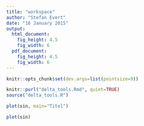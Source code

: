 ```yaml
---
title: "workspace"
author: "Stefan Evert"
date: "16 January 2015"
output:
  html_document:
    fig_height: 4.5
    fig_width: 6
  pdf_document:
    fig_height: 4.5
    fig_width: 6
---
```


```r
knitr::opts_chunk$set(dev.args=list(pointsize=9))
```

```r
knitr::purl("delta_tools.Rmd", quiet=TRUE)
source("delta_tools.R")
```


```r
plot(sin, main="Titel")
```

```r
plot(sin)
```



